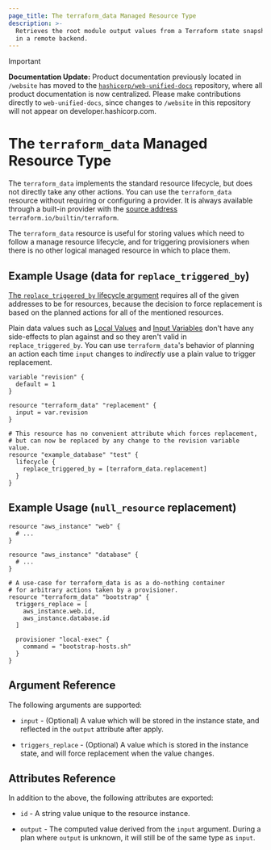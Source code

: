 ```yaml
---
page_title: The terraform_data Managed Resource Type
description: >-
  Retrieves the root module output values from a Terraform state snapshot stored
  in a remote backend.
---
```


> [!IMPORTANT]  
> **Documentation Update:** Product documentation previously located in `/website` has moved to the [`hashicorp/web-unified-docs`](https://github.com/hashicorp/web-unified-docs) repository, where all product documentation is now centralized. Please make contributions directly to `web-unified-docs`, since changes to `/website` in this repository will not appear on developer.hashicorp.com.

# The `terraform_data` Managed Resource Type

The `terraform_data` implements the standard resource lifecycle, but does not directly take any other actions. 
You can use the `terraform_data` resource without requiring or configuring a provider. It is always available through a built-in provider with the [source address](/terraform/language/providers/requirements#source-addresses) `terraform.io/builtin/terraform`.

The `terraform_data` resource is useful for storing values which need to follow a manage resource lifecycle, and for triggering provisioners when there is no other logical managed resource in which to place them.


## Example Usage (data for `replace_triggered_by`)


[The `replace_triggered_by` lifecycle argument](/terraform/language/meta-arguments/lifecycle#replace_triggered_by) requires all of the given addresses to be for resources, because the decision to force replacement is based on the planned actions for all of the mentioned resources.

Plain data values such as [Local Values](/terraform/language/values/locals) and [Input Variables](/terraform/language/values/variables) don't have any side-effects to plan against and so they aren't valid in `replace_triggered_by`. You can use `terraform_data`'s behavior of planning an action each time `input` changes to _indirectly_ use a plain value to trigger replacement.


```hcl
variable "revision" {
  default = 1
}

resource "terraform_data" "replacement" {
  input = var.revision
}

# This resource has no convenient attribute which forces replacement,
# but can now be replaced by any change to the revision variable value.
resource "example_database" "test" {
  lifecycle {
    replace_triggered_by = [terraform_data.replacement]
  }
}
```

## Example Usage (`null_resource` replacement)

```hcl
resource "aws_instance" "web" {
  # ...
}

resource "aws_instance" "database" {
  # ...
}

# A use-case for terraform_data is as a do-nothing container
# for arbitrary actions taken by a provisioner.
resource "terraform_data" "bootstrap" {
  triggers_replace = [
    aws_instance.web.id,
    aws_instance.database.id
  ]

  provisioner "local-exec" {
    command = "bootstrap-hosts.sh"
  }
}
```


## Argument Reference

The following arguments are supported:

* `input` - (Optional) A value which will be stored in the instance state, and reflected in the `output` attribute after apply.

* `triggers_replace` - (Optional) A value which is stored in the instance state, and will force replacement when the value changes.

## Attributes Reference

In addition to the above, the following attributes are exported:

* `id` - A string value unique to the resource instance.

* `output` - The computed value derived from the `input` argument. During a plan where `output` is unknown, it will still be of the same type as `input`.
